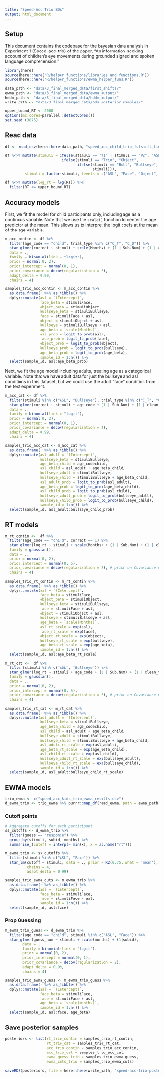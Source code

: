 ```yaml
---
title: "Speed-Acc Trio BDA"
output: html_document
---
```


## Setup

This document contains the codebase for the bayesian data analysis in Experiment 1 (Speed-acc-trio) of the paper, "An information-seeking account of children's eye movements during grounded signed and spoken language comprehension."

```r
library(here)
source(here::here("R/helper_functions/libraries_and_functions.R"))
source(here::here("R/helper_functions/ewma_helper_funs.R"))

data_path <- "data/3_final_merged_data/first_shifts/"
ewma_path <- "data/3_final_merged_data/ewma_output/"
hddm_path <- "data/3_final_merged_data/hddm_output/"
write_path <- "data/3_final_merged_data/bda_posterior_samples/"
```

```r
upper_bound_RT <- 2000
options(mc.cores=parallel::detectCores())
set.seed (3875)
```

## Read data

```r
df <- read_csv(here::here(data_path, "speed_acc_child_trio_fstshift_tidy.csv"))

df %<>% mutate(stimuli = ifelse(stimuli == "V1" | stimuli == "V2", "ASL", 
                          ifelse(stimuli == "Trio", "Object", 
                                 ifelse(stimuli == "Bull", "Bullseye",
                                        stimuli))),
         stimuli = factor(stimuli, levels = c("ASL", "Face", "Object", "Bullseye")))

df %<>% mutate(log_rt = log(RT)) %>% 
  filter(RT <= upper_bound_RT)
```

## Accuracy models

First, we fit the model for child participants only, including age as a continous variable. Note that we use the `scale()` function to center the age predictor at the mean. This allows us to interpret the logit coefs at the mean of the age variable.

```r
m_acc_contin <- df %>% 
  filter(age_code == "child", trial_type %in% c("C_T", "C_D")) %>% 
  stan_glmer(correct ~ stimuli + scale(Months) + (1 | Sub.Num) + (1 | clean_target_img), 
  data = .,
  family = binomial(link = "logit"), 
  prior = normal(0, 2),
  prior_intercept = normal(0, 1),
  prior_covariance = decov(regularization = 2), 
  adapt_delta = 0.99,
  chains = 4)

samples_trio_acc_contin <- m_acc_contin %>% 
  as.data.frame() %>% as_tibble() %>% 
  dplyr::mutate(asl = `(Intercept)`,
                face_beta = stimuliFace,
                object_beta = stimuliObject,
                bullseye_beta = stimuliBullseye,
                face = stimuliFace + asl,
                object = stimuliObject + asl,
                bullseye = stimuliBullseye + asl,
                age_beta = `scale(Months)`,
                asl_prob = logit_to_prob(asl),
                face_prob = logit_to_prob(face),
                object_prob = logit_to_prob(object),
                bullseye_prob = logit_to_prob(bullseye),
                age_beta_prob = logit_to_prob(age_beta),
                sample_id = 1:n()) %>% 
  select(sample_id, asl:age_beta_prob)
```

Next, we fit the age model including adults, treating age as a categorical variable. Note that we have adult data for just the bullseye and asl conditions in this dataset, but we could use the adult "face" condition from the text experiment. 

```r
m_acc_cat <- df %>% 
  filter(stimuli %in% c("ASL", "Bullseye"), trial_type %in% c("C_T", "C_D")) %>% 
  stan_glmer(correct ~ stimuli + age_code + (1 | Sub.Num) + (1 | clean_target_img), 
  data = .,
  family = binomial(link = "logit"), 
  prior = normal(0, 2),
  prior_intercept = normal(0, 1),
  prior_covariance = decov(regularization = 2), 
  adapt_delta = 0.99,
  chains = 4)

samples_trio_acc_cat <- m_acc_cat %>% 
  as.data.frame() %>% as_tibble() %>% 
  dplyr::mutate(asl_adult = `(Intercept)`,
                bullseye_beta = stimuliBullseye,
                age_beta_child = age_codechild,
                asl_child = asl_adult + age_beta_child, 
                bullseye_adult = stimuliBullseye,
                bullseye_child = stimuliBullseye + age_beta_child,
                asl_adult_prob = logit_to_prob(asl_adult),
                age_beta_prob = logit_to_prob(age_beta_child),
                asl_child_prob = logit_to_prob(asl_child), 
                bullseye_adult_prob = logit_to_prob(bullseye_adult),
                bullseye_child_prob = logit_to_prob(bullseye_child),
                sample_id = 1:n()) %>% 
  select(sample_id, asl_adult:bullseye_child_prob)
```

## RT models

```r
m_rt_contin <-  df %>% 
  filter(age_code == "child", correct == 1) %>% 
  stan_glmer(log_rt ~ stimuli + scale(Months) + (1 | Sub.Num) + (1 | clean_target_img), 
  family = gaussian(),
  data = .,
  prior = normal(0, 2), 
  prior_intercept = normal(0, 5),
  prior_covariance = decov(regularization = 2), # prior on Covariance matrices for mixed effects model
  chains = 4)

samples_trio_rt_contin <- m_rt_contin %>% 
  as.data.frame() %>% as_tibble() %>% 
  dplyr::mutate(asl = `(Intercept)`,
                face_beta = stimuliFace,
                object_beta = stimuliObject,
                bullseye_beta = stimuliBullseye,
                face = stimuliFace + asl,
                object = stimuliObject + asl,
                bullseye = stimuliBullseye + asl,
                age_beta = `scale(Months)`,
                asl_rt_scale = exp(asl),
                face_rt_scale = exp(face),
                object_rt_scale = exp(object),
                bullseye_rt_scale = exp(bullseye),
                age_beta_rt_scale = exp(age_beta),
                sample_id = 1:n()) %>% 
  select(sample_id, asl:age_beta_rt_scale)
```

```r
m_rt_cat <-  df %>% 
  filter(stimuli %in% c("ASL", "Bullseye")) %>% 
  stan_glmer(log_rt ~ stimuli + age_code + (1 | Sub.Num) + (1 | clean_target_img), 
  family = gaussian(),
  data = .,
  prior = normal(0, 2), 
  prior_intercept = normal(0, 5),
  prior_covariance = decov(regularization = 2), # prior on Covariance matrices for mixed effects model
  chains = 4)

samples_trio_rt_cat <- m_rt_cat %>% 
  as.data.frame() %>% as_tibble() %>% 
  dplyr::mutate(asl_adult = `(Intercept)`,
                bullseye_beta = stimuliBullseye,
                age_beta_child = age_codechild,
                asl_child = asl_adult + age_beta_child, 
                bullseye_adult = stimuliBullseye,
                bullseye_child = stimuliBullseye + age_beta_child,
                asl_adult_rt_scale = exp(asl_adult),
                age_beta_rt_scale = exp(age_beta_child),
                asl_child_rt_scale = exp(asl_child), 
                bullseye_adult_rt_scale = exp(bullseye_adult),
                bullseye_child_rt_scale = exp(bullseye_child),
                sample_id = 1:n()) %>% 
  select(sample_id, asl_adult:bullseye_child_rt_scale)
```

## EWMA models

```r
trio_ewma <- c("speed_acc_kids_trio_ewma_results.csv")
d_ewma_trio <- trio_ewma %>% purrr::map_df(read_ewma, path = ewma_path) 
```

### Cutoff points

```r
# Aggregate cutoffs for each participant
ss_cutoffs <- d_ewma_trio %>% 
  filter(guess == "response") %>% 
  group_by(stimuli, subid, months) %>% 
  summarise_(cutoff = interp(~ min(x), x = as.name("rt")))
```

```r
m_ewma_trio <- ss_cutoffs %>% 
  filter(stimuli %in% c("ASL", "Face")) %>% 
  stan_lm(cutoff ~ stimuli, data = ., prior = R2(0.75, what = 'mean'),
          chains = 4, 
          adapt_delta = 0.99)

samples_trio_ewma_cuts <- m_ewma_trio %>% 
  as.data.frame() %>% as_tibble() %>% 
  dplyr::mutate(asl = `(Intercept)`,
                face_beta = stimuliFace,
                face = stimuliFace + asl,
                sample_id = 1:n()) %>% 
  select(sample_id, asl:face)
```

### Prop Guessing

```r
m_ewma_trio_guess <- d_ewma_trio %>% 
  filter(age_code == "child", stimuli %in% c("ASL", "Face")) %>% 
  stan_glmer(guess_num ~ stimuli + scale(months) + (1|subid),
        data = .,
        family = binomial(link = "logit"), 
        prior = normal(0, 2),
        prior_intercept = normal(0, 1),
        prior_covariance = decov(regularization = 2), 
        adapt_delta = 0.99,
        chains = 4)

samples_trio_ewma_guess <- m_ewma_trio_guess %>% 
  as.data.frame() %>% as_tibble() %>% 
  dplyr::mutate(asl = `(Intercept)`,
                face_beta = stimuliFace,
                face = stimuliFace + asl,
                age_beta = `scale(months)`,
                sample_id = 1:n()) %>% 
  select(sample_id, asl:face, age_beta)
```

## Save posterior samples

```r
posteriors <- list(rt_trio_contin = samples_trio_rt_contin,
                   rt_trio_cat = samples_trio_rt_cat,
                   acc_trio_contin = samples_trio_acc_contin,
                   acc_trio_cat = samples_trio_acc_cat,
                   ewma_guess_trio = samples_trio_ewma_guess,
                   ewma_cuts_trio = samples_trio_ewma_cuts)

saveRDS(posteriors, file = here::here(write_path, "speed-acc-trio-posterior-samples.rds"))
```

